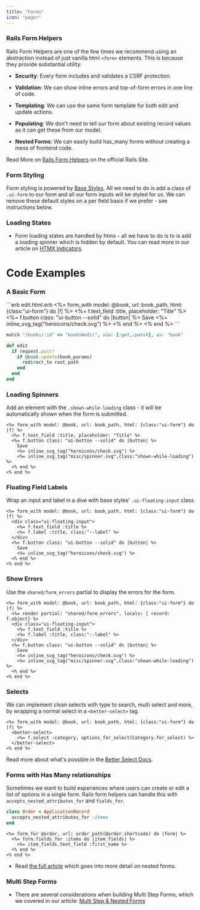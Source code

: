 ```yaml
---
title: "Forms"
icon: "pager"
---
```


### Rails Form Helpers

Rails Form Helpers are one of the few times we recommend using an abstraction instead of just vanilla html `<form>` elements. This is because they provide substantial utility:

* **Security**: Every form includes and validates a CSRF protection.

* **Validation**: We can show inline errors and top-of-form errors in one line of code.

* **Templating**: We can use the same form template for both edit and update actions.

* **Populating**: We don't need to tell our form about existing record values as it can get these from our model.

* **Nested Forms**: We can easily build has\_many forms without creating a mess of frontend code.

Read More on [Rails Form Helpers](https://guides.rubyonrails.org/form_helpers.html#working-with-basic-forms) on the official Rails Site.

### Form Styling

Form styling is powered by [Base Styles](/basestyles/intro). All we need to do is add a class of `.ui-form` to our form and all our form inputs will be styled for us. We can remove these default styles on a per field basis if we prefer - see instructions below.&#x20;

### Loading States

* Form loading states are handled by htmx - all we have to do is to is add a loading spinner which is hidden by default. You can read more in our article on [HTMX Indicators](/h1rails/htmx_indicators).

# Code Examples

### A Basic Form

<CodeGroup>
  ```erb edit.html.erb
  <%= form_with model: @book, url: book_path, html: {class:"ui-form"} do |f| %>
    <%= f.text_field :title, placeholder: "Title" %>
    <%= f.button class: "ui-button --solid" do |button| %>
      Save  
      <%= inline_svg_tag("heroicons/check.svg") %>
    <% end %>
  <% end %>
  ```

  ```ruby routes.rb
  match "/books/:id" => "books#edit", via: [:get,:patch], as: "book"
  ```

  ```ruby books_controller.rb
  def edit
    if request.post?
      if @book.update(book_params)
        redirect_to root_path
      end
    end
  end
  ```
</CodeGroup>

### Loading Spinners

Add an element with the `.shown-while-loading` class - it will be automatically shown when the form is submitted.

```erb Loading Spinner {6}
<%= form_with model: @book, url: book_path, html: {class:"ui-form"} do |f| %>
  <%= f.text_field :title, placeholder: "Title" %>
  <%= f.button class: "ui-button --solid" do |button| %>
    Save  
    <%= inline_svg_tag("heroicons/check.svg") %>
    <%= inline_svg_tag("misc/spinner.svg",class:"shown-while-loading") %>
  <% end %>
<% end %>
```

### Floating Field Labels

Wrap an input and label in a dive with base styles' `.ui-floating-input` class

```erb Floating Inputs {2-5}
<%= form_with model: @book, url: book_path, html: {class:"ui-form"} do |f| %>
  <div class="ui-floating-input">
    <%= f.text_field :title %>
    <%= f.label :title, class:"--label" %>
  </div>
  <%= f.button class: "ui-button --solid" do |button| %>
    Save  
    <%= inline_svg_tag("heroicons/check.svg") %>
  <% end %>
<% end %>
```

### Show Errors

Use the `shared/form_errors` partial to display the errors for the form.

```erb With Errors {2}
<%= form_with model: @book, url: book_path, html: {class:"ui-form"} do |f| %>
  <%= render partial: "shared/form_errors", locals: { record: f.object} %>
  <div class="ui-floating-input">
    <%= f.text_field :title %>
    <%= f.label :title, class:"--label" %>
  </div>
  <%= f.button class: "ui-button --solid" do |button| %>
    Save  
    <%= inline_svg_tag("heroicons/check.svg") %>
    <%= inline_svg_tag("misc/spinner.svg",class:"shown-while-loading") %>
  <% end %>
<% end %>
```

### Selects

We can implement clean selects with type to search, multi select and more, by wrapping a normal select in a `<better-select>` tag.

```erb
<%= form_with model: @book, url: book_path, html: {class:"ui-form"} do |f| %>
  <better-select>
    <%= f.select :category, options_for_select(Category.for_select) %>
  </better-select>
<% end %>
```

Read more about what's possible in the [Better Select Docs](/betterselect/intro).

### Forms with Has Many relationships

Sometimes we want to build experiences where users can create or edit a list of options in a single form. Rails form helpers can handle this with `accepts_nested_attributes_for` and `fields_for`.

```ruby In our model
class Order < ApplicationRecord
  accepts_nested_attributes_for :items 
end
```

```erb In our view
<%= form_for @order, url: order_path(@order.shortcode) do |form| %>
  <%= form.fields_for :items do |item_fields| %>
    <%= item_fields.text_field :first_name %> 
  <% end %>
<% end %>
```

* Read [the full article](/h1rails/form_patterns#nested-relationships) which goes into more detail on nested forms.

### Multi Step Forms

* There are several considerations when building Multi Step Forms, which we covered in our article: [Multi Step & Nested Forms](/h1rails/form_patterns)